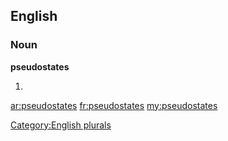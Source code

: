==English==

===Noun===
'''pseudostates'''

# {{plural of|[[pseudostate]]}}

[[Category:English plurals]]

[[ar:pseudostates]]
[[fr:pseudostates]]
[[my:pseudostates]]